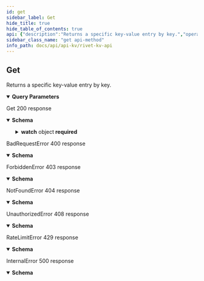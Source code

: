 ```yaml
---
id: get
sidebar_label: Get
hide_title: true
hide_table_of_contents: true
api: {"description":"Returns a specific key-value entry by key.","operationId":"Get","parameters":[{"name":"key","in":"query","description":"A string reprenting a key in the key-value database.\n\nKey path components are split by a slash (e.g. `a/b/c` has the path\ncomponents `[\"a\", \"b\", \"c\"]`). Slashes can be escaped by using a forward\nslash (e.g. `a/b\\/c/d` has the path components `[\"a\", \"b/c\", \"d\"]`).\n\nSee `rivet.api.kv.common#KeyComponents` for the structure of a\n`rivet.api.kv.common#Key` split by `/`.","schema":{"type":"string","description":"A string reprenting a key in the key-value database.\n\nKey path components are split by a slash (e.g. `a/b/c` has the path\ncomponents `[\"a\", \"b\", \"c\"]`). Slashes can be escaped by using a forward\nslash (e.g. `a/b\\/c/d` has the path components `[\"a\", \"b/c\", \"d\"]`).\n\nSee `rivet.api.kv.common#KeyComponents` for the structure of a\n`rivet.api.kv.common#Key` split by `/`."},"required":true},{"name":"watch_index","in":"query","description":"A query parameter denoting the requests watch index.","schema":{"type":"string","description":"A query parameter denoting the requests watch index."}},{"name":"namespace_id","in":"query","description":"A universally unique identifier.","schema":{"type":"string","pattern":"^[0-9a-f]{8}-[0-9a-f]{4}-[0-9a-f]{4}-[0-9a-f]{4}-[0-9a-f]{12}$","description":"A universally unique identifier."}}],"responses":{"200":{"description":"Get 200 response","content":{"application/json":{"schema":{"type":"object","properties":{"value":{"description":"The key's JSON value."},"deleted":{"type":"boolean","description":"Whether or not the entry has been deleted. Only set when watching this endpoint.","nullable":true},"watch":{"type":"object","description":"Provided by watchable endpoints used in blocking loops.","properties":{"index":{"type":"string","description":"Index indicating the version of the data responded.\n\nPas this to `rivet.common#WatchQuery` to block and wait for the next response."}},"required":["index"]}},"required":["watch"]}}}},"400":{"description":"BadRequestError 400 response","content":{"application/json":{"schema":{"type":"object","description":"An error thrown when the requestee has sent an invalid or malformed request.","properties":{"code":{"type":"string"},"message":{"type":"string"},"metadata":{"description":"Unstructured metadata relating to an error. Must be manually parsed."}},"required":["code","message"]}}}},"403":{"description":"ForbiddenError 403 response","content":{"application/json":{"schema":{"type":"object","description":"An error thrown when the requestee requests a resource they do not have access to.","properties":{"code":{"type":"string"},"message":{"type":"string"},"metadata":{"description":"Unstructured metadata relating to an error. Must be manually parsed."}},"required":["code","message"]}}}},"404":{"description":"NotFoundError 404 response","content":{"application/json":{"schema":{"type":"object","description":"An error thrown when the requestee requests a non existant resource.","properties":{"code":{"type":"string"},"message":{"type":"string"},"metadata":{"description":"Unstructured metadata relating to an error. Must be manually parsed."}},"required":["code","message"]}}}},"408":{"description":"UnauthorizedError 408 response","content":{"application/json":{"schema":{"type":"object","description":"An error thrown when the requestee is not authenticated.","properties":{"code":{"type":"string"},"message":{"type":"string"},"metadata":{"description":"Unstructured metadata relating to an error. Must be manually parsed."}},"required":["code","message"]}}}},"429":{"description":"RateLimitError 429 response","content":{"application/json":{"schema":{"type":"object","description":"An error thrown when the requestee has hit a rate limit. You are sending too many requests too quickly.","properties":{"code":{"type":"string"},"message":{"type":"string"},"metadata":{"description":"Unstructured metadata relating to an error. Must be manually parsed."}},"required":["code","message"]}}}},"500":{"description":"InternalError 500 response","content":{"application/json":{"schema":{"type":"object","description":"An error caused by internal server problems.","properties":{"code":{"type":"string"},"message":{"type":"string"},"metadata":{"description":"Unstructured metadata relating to an error. Must be manually parsed."}},"required":["message"]}}}}},"tags":["cloud","lobby","public"],"method":"get","path":"/entries","security":[{"smithy.api.httpBearerAuth":[]}],"securitySchemes":{"smithy.api.httpBearerAuth":{"type":"http","description":"HTTP Bearer authentication","scheme":"bearer"}},"info":{"title":"Rivet KV API","version":"2022-02-03"},"postman":{"name":"Get","description":{"content":"Returns a specific key-value entry by key.","type":"text/plain"},"url":{"path":["entries"],"host":["{{baseUrl}}"],"query":[{"disabled":false,"description":{"content":"(Required) A string reprenting a key in the key-value database.\n\nKey path components are split by a slash (e.g. `a/b/c` has the path\ncomponents `[\"a\", \"b\", \"c\"]`). Slashes can be escaped by using a forward\nslash (e.g. `a/b\\/c/d` has the path components `[\"a\", \"b/c\", \"d\"]`).\n\nSee `rivet.api.kv.common#KeyComponents` for the structure of a\n`rivet.api.kv.common#Key` split by `/`.","type":"text/plain"},"key":"key","value":""},{"disabled":false,"description":{"content":"A query parameter denoting the requests watch index.","type":"text/plain"},"key":"watch_index","value":""},{"disabled":false,"description":{"content":"A universally unique identifier.","type":"text/plain"},"key":"namespace_id","value":""}],"variable":[]},"header":[{"key":"Accept","value":"application/json"}],"method":"GET"}}
sidebar_class_name: "get api-method"
info_path: docs/api/api-kv/rivet-kv-api
---
```



## Get



Returns a specific key-value entry by key.

<details style={{"marginBottom":"1rem"}} data-collapsed={false} open={true}><summary style={{}}><strong>Query Parameters</strong></summary><div><ul><ParamsItem className={"paramsItem"} param={{"name":"key","in":"query","description":"A string reprenting a key in the key-value database.\n\nKey path components are split by a slash (e.g. `a/b/c` has the path\ncomponents `[\"a\", \"b\", \"c\"]`). Slashes can be escaped by using a forward\nslash (e.g. `a/b\\/c/d` has the path components `[\"a\", \"b/c\", \"d\"]`).\n\nSee `rivet.api.kv.common#KeyComponents` for the structure of a\n`rivet.api.kv.common#Key` split by `/`.","schema":{"type":"string","description":"A string reprenting a key in the key-value database.\n\nKey path components are split by a slash (e.g. `a/b/c` has the path\ncomponents `[\"a\", \"b\", \"c\"]`). Slashes can be escaped by using a forward\nslash (e.g. `a/b\\/c/d` has the path components `[\"a\", \"b/c\", \"d\"]`).\n\nSee `rivet.api.kv.common#KeyComponents` for the structure of a\n`rivet.api.kv.common#Key` split by `/`."},"required":true}}></ParamsItem><ParamsItem className={"paramsItem"} param={{"name":"watch_index","in":"query","description":"A query parameter denoting the requests watch index.","schema":{"type":"string","description":"A query parameter denoting the requests watch index."}}}></ParamsItem><ParamsItem className={"paramsItem"} param={{"name":"namespace_id","in":"query","description":"A universally unique identifier.","schema":{"type":"string","pattern":"^[0-9a-f]{8}-[0-9a-f]{4}-[0-9a-f]{4}-[0-9a-f]{4}-[0-9a-f]{12}$","description":"A universally unique identifier."}}}></ParamsItem></ul></div></details><div><ApiTabs><TabItem label={"200"} value={"200"}><div>

Get 200 response

</div><div><details style={{}} data-collapsed={false} open={true}><summary style={{"textAlign":"left"}}><strong>Schema</strong></summary><div style={{"textAlign":"left","marginLeft":"1rem"}}></div><ul style={{"marginLeft":"1rem"}}><SchemaItem collapsible={false} name={"value"} required={false} schemaDescription={"The key's JSON value."} schemaName={""} qualifierMessage={undefined}></SchemaItem><SchemaItem collapsible={false} name={"deleted"} required={false} schemaDescription={"Whether or not the entry has been deleted. Only set when watching this endpoint."} schemaName={"boolean"} qualifierMessage={undefined}></SchemaItem><SchemaItem collapsible={true} className={"schemaItem"}><details style={{}}><summary style={{}}><strong>watch</strong><span style={{"opacity":"0.6"}}> object</span><strong style={{"fontSize":"var(--ifm-code-font-size)","color":"var(--openapi-required)"}}> required</strong></summary><div style={{"marginLeft":"1rem"}}><div style={{"marginTop":".5rem","marginBottom":".5rem"}}>

Provided by watchable endpoints used in blocking loops.

</div><ul><SchemaItem collapsible={false} name={"index"} required={true} schemaDescription={"Index indicating the version of the data responded.\n\nPas this to `rivet.common#WatchQuery` to block and wait for the next response."} schemaName={"string"} qualifierMessage={undefined}></SchemaItem></ul></div></details></SchemaItem></ul></details></div></TabItem><TabItem label={"400"} value={"400"}><div>

BadRequestError 400 response

</div><div><details style={{}} data-collapsed={false} open={true}><summary style={{"textAlign":"left"}}><strong>Schema</strong></summary><div style={{"textAlign":"left","marginLeft":"1rem"}}></div><ul style={{"marginLeft":"1rem"}}><SchemaItem collapsible={false} name={"code"} required={true} schemaDescription={undefined} schemaName={"string"} qualifierMessage={undefined}></SchemaItem><SchemaItem collapsible={false} name={"message"} required={true} schemaDescription={undefined} schemaName={"string"} qualifierMessage={undefined}></SchemaItem><SchemaItem collapsible={false} name={"metadata"} required={false} schemaDescription={"Unstructured metadata relating to an error. Must be manually parsed."} schemaName={""} qualifierMessage={undefined}></SchemaItem></ul></details></div></TabItem><TabItem label={"403"} value={"403"}><div>

ForbiddenError 403 response

</div><div><details style={{}} data-collapsed={false} open={true}><summary style={{"textAlign":"left"}}><strong>Schema</strong></summary><div style={{"textAlign":"left","marginLeft":"1rem"}}></div><ul style={{"marginLeft":"1rem"}}><SchemaItem collapsible={false} name={"code"} required={true} schemaDescription={undefined} schemaName={"string"} qualifierMessage={undefined}></SchemaItem><SchemaItem collapsible={false} name={"message"} required={true} schemaDescription={undefined} schemaName={"string"} qualifierMessage={undefined}></SchemaItem><SchemaItem collapsible={false} name={"metadata"} required={false} schemaDescription={"Unstructured metadata relating to an error. Must be manually parsed."} schemaName={""} qualifierMessage={undefined}></SchemaItem></ul></details></div></TabItem><TabItem label={"404"} value={"404"}><div>

NotFoundError 404 response

</div><div><details style={{}} data-collapsed={false} open={true}><summary style={{"textAlign":"left"}}><strong>Schema</strong></summary><div style={{"textAlign":"left","marginLeft":"1rem"}}></div><ul style={{"marginLeft":"1rem"}}><SchemaItem collapsible={false} name={"code"} required={true} schemaDescription={undefined} schemaName={"string"} qualifierMessage={undefined}></SchemaItem><SchemaItem collapsible={false} name={"message"} required={true} schemaDescription={undefined} schemaName={"string"} qualifierMessage={undefined}></SchemaItem><SchemaItem collapsible={false} name={"metadata"} required={false} schemaDescription={"Unstructured metadata relating to an error. Must be manually parsed."} schemaName={""} qualifierMessage={undefined}></SchemaItem></ul></details></div></TabItem><TabItem label={"408"} value={"408"}><div>

UnauthorizedError 408 response

</div><div><details style={{}} data-collapsed={false} open={true}><summary style={{"textAlign":"left"}}><strong>Schema</strong></summary><div style={{"textAlign":"left","marginLeft":"1rem"}}></div><ul style={{"marginLeft":"1rem"}}><SchemaItem collapsible={false} name={"code"} required={true} schemaDescription={undefined} schemaName={"string"} qualifierMessage={undefined}></SchemaItem><SchemaItem collapsible={false} name={"message"} required={true} schemaDescription={undefined} schemaName={"string"} qualifierMessage={undefined}></SchemaItem><SchemaItem collapsible={false} name={"metadata"} required={false} schemaDescription={"Unstructured metadata relating to an error. Must be manually parsed."} schemaName={""} qualifierMessage={undefined}></SchemaItem></ul></details></div></TabItem><TabItem label={"429"} value={"429"}><div>

RateLimitError 429 response

</div><div><details style={{}} data-collapsed={false} open={true}><summary style={{"textAlign":"left"}}><strong>Schema</strong></summary><div style={{"textAlign":"left","marginLeft":"1rem"}}></div><ul style={{"marginLeft":"1rem"}}><SchemaItem collapsible={false} name={"code"} required={true} schemaDescription={undefined} schemaName={"string"} qualifierMessage={undefined}></SchemaItem><SchemaItem collapsible={false} name={"message"} required={true} schemaDescription={undefined} schemaName={"string"} qualifierMessage={undefined}></SchemaItem><SchemaItem collapsible={false} name={"metadata"} required={false} schemaDescription={"Unstructured metadata relating to an error. Must be manually parsed."} schemaName={""} qualifierMessage={undefined}></SchemaItem></ul></details></div></TabItem><TabItem label={"500"} value={"500"}><div>

InternalError 500 response

</div><div><details style={{}} data-collapsed={false} open={true}><summary style={{"textAlign":"left"}}><strong>Schema</strong></summary><div style={{"textAlign":"left","marginLeft":"1rem"}}></div><ul style={{"marginLeft":"1rem"}}><SchemaItem collapsible={false} name={"code"} required={false} schemaDescription={undefined} schemaName={"string"} qualifierMessage={undefined}></SchemaItem><SchemaItem collapsible={false} name={"message"} required={true} schemaDescription={undefined} schemaName={"string"} qualifierMessage={undefined}></SchemaItem><SchemaItem collapsible={false} name={"metadata"} required={false} schemaDescription={"Unstructured metadata relating to an error. Must be manually parsed."} schemaName={""} qualifierMessage={undefined}></SchemaItem></ul></details></div></TabItem></ApiTabs></div>
      